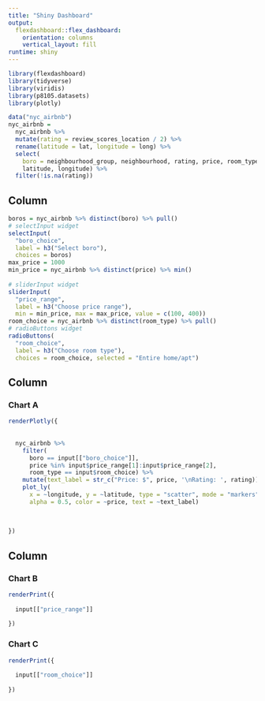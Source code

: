 ```yaml
---
title: "Shiny Dashboard"
output: 
  flexdashboard::flex_dashboard:
    orientation: columns
    vertical_layout: fill
runtime: shiny
---
```


```r
library(flexdashboard)
library(tidyverse)
library(viridis)
library(p8105.datasets)
library(plotly)
```


```r
data("nyc_airbnb")
nyc_airbnb = 
  nyc_airbnb %>% 
  mutate(rating = review_scores_location / 2) %>%
  rename(latitude = lat, longitude = long) %>%
  select(
    boro = neighbourhood_group, neighbourhood, rating, price, room_type,
    latitude, longitude) %>%
  filter(!is.na(rating))
```


Column {.sidebar}
-----------------------------------------------------------------------

```r
boros = nyc_airbnb %>% distinct(boro) %>% pull()
# selectInput widget
selectInput(
  "boro_choice", 
  label = h3("Select boro"),
  choices = boros)
max_price = 1000
min_price = nyc_airbnb %>% distinct(price) %>% min()
  
# sliderInput widget
sliderInput(
  "price_range", 
  label = h3("Choose price range"), 
  min = min_price, max = max_price, value = c(100, 400))
room_choice = nyc_airbnb %>% distinct(room_type) %>% pull()
# radioButtons widget
radioButtons(
  "room_choice", 
  label = h3("Choose room type"),
  choices = room_choice, selected = "Entire home/apt")
```

Column {data-width=650}
-----------------------------------------------------------------------

### Chart A

```r
renderPlotly({ 
  
  
  nyc_airbnb %>%
    filter(
      boro == input[["boro_choice"]], 
      price %in% input$price_range[1]:input$price_range[2],
      room_type == input$room_choice) %>% 
    mutate(text_label = str_c("Price: $", price, '\nRating: ', rating)) %>% 
    plot_ly(
      x = ~longitude, y = ~latitude, type = "scatter", mode = "markers",
      alpha = 0.5, color = ~price, text = ~text_label)
  
  
  
})
```

Column {data-width=350}
-----------------------------------------------------------------------

### Chart B

```r
renderPrint({
  
  input[["price_range"]]
  
})
```

### Chart C

```r
renderPrint({
  
  input[["room_choice"]]
  
})
```